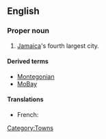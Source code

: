 ==English==

===Proper noun===
{{en-proper noun|sg=[[Montego]] [[bay|Bay]]}}

# [[Jamaica]]'s fourth largest city.

====Derived terms====
* [[Montegonian]]
* [[MoBay]] {{qualifier|abbreviation}}

====Translations====
{{trans-top|city}}
* French: {{t-|fr|Montego Bay}}
{{trans-mid}}
{{trans-bottom}}

[[Category:Towns]]